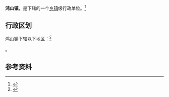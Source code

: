 {{中国乡级行政区|35/05/81/104/000}}

'''鸿山镇'''，是{{PRC admin/fullname|35/05/81/104/000|3}}下辖的一个[[乡镇|乡镇]]级行政单位。<ref>{{PRC admin/ref sgc|{{PRC admin/parent|35/05/81/104/000}}}}</ref>

== 行政区划 ==

鸿山镇下辖以下地区：<ref>{{PRC admin/ref sgc|35/05/81/104/000}}</ref>

{{PRC admin/children|35/05/81/104/000}}。

== 参考资料 ==

{{reflist}}

{{行政区划小作品}}
{{PRC admin/navcat|35/05/81/104/000}}
